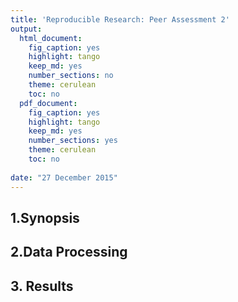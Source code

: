 ```yaml
---
title: 'Reproducible Research: Peer Assessment 2'
output:
  html_document:
    fig_caption: yes
    highlight: tango
    keep_md: yes
    number_sections: no
    theme: cerulean
    toc: no
  pdf_document: 
    fig_caption: yes
    highlight: tango
    keep_md: yes
    number_sections: yes
    theme: cerulean
    toc: no
  
date: "27 December 2015"
---
```


## 1.Synopsis

## 2.Data Processing

## 3. Results
